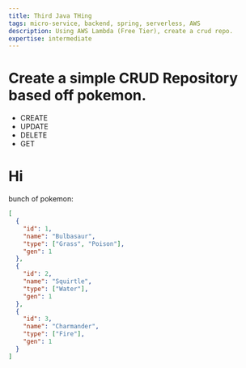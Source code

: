 ```yaml
---
title: Third Java THing
tags: micro-service, backend, spring, serverless, AWS
description: Using AWS Lambda (Free Tier), create a crud repo.
expertise: intermediate
---
```


# Create a simple CRUD Repository based off pokemon.

- CREATE
- UPDATE
- DELETE
- GET

<h1 className="text-4xl italic">Hi</h1>

bunch of pokemon:

```json
[
  {
    "id": 1,
    "name": "Bulbasaur",
    "type": ["Grass", "Poison"],
    "gen": 1
  },
  {
    "id": 2,
    "name": "Squirtle",
    "type": ["Water"],
    "gen": 1
  },
  {
    "id": 3,
    "name": "Charmander",
    "type": ["Fire"],
    "gen": 1
  }
]
```
